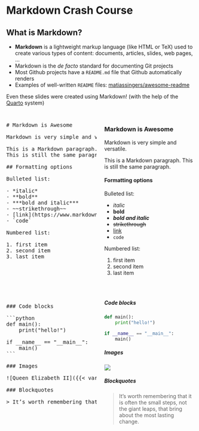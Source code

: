 # Markdown Crash Course

## What is Markdown?
- **Markdown** is a lightweight markup language (like HTML or TeX) used to create various types of content: documents, articles, slides, web pages, ...
- Markdown is the *de facto* standard for documenting Git projects
- Most Github projects have a `README.md` file that Github automatically renders
- Examples of well-written `README` files: [matiassingers/awesome-readme](https://github.com/matiassingers/awesome-readme)

::: {.myinfo}
Even these slides were created using Markdown! (with the help of the [Quarto](https://quarto.org/) system)
:::


## 

::: {.columns}

::: {.column width="50%"}

<pre class="markdown-source">
# Markdown is Awesome

Markdown is very simple and versatile.

This is a Markdown paragraph. 
This is still the same paragraph.

## Formatting options

Bulleted list:

- *italic*
- **bold**
- ***bold and italic***
- ~~strikethrough~~
- [link](https://www.markdownguide.org/)
- `code`

Numbered list:

1. first item
2. second item
3. last item
</pre>

:::

::: {.column width="50%" .markdown-preview}

### Markdown is Awesome {.unnumbered .unlisted}

Markdown is very simple and versatile.

This is a Markdown paragraph. 
This is still the same paragraph.

#### Formatting options

Bulleted list:

- *italic*
- **bold**
- ***bold and italic***
- ~~strikethrough~~
- [link](https://www.markdownguide.org/)
- `code`

Numbered list:

1. first item
2. second item
3. last item
:::

:::


## 

::: {.columns}

::: {.column width="50%"}

<pre class="markdown-source">

### Code blocks

```python
def main():
    print("hello!")

if __name__ == "__main__":
    main()
```

### Images

![Queen Elizabeth II]({{< var images.queen-elizabeth-ii >}}) 

### Blockquotes

> It’s worth remembering that it is often the small steps, not the giant leaps, that bring about the most lasting change.

</pre>

:::

::: {.column width="50%" .markdown-preview}
##### Code blocks

```python
def main():
    print("hello!")

if __name__ == "__main__":
    main()
```

##### Images

![]({{< var images.queen-elizabeth-ii >}}) 

##### Blockquotes

> It’s worth remembering that it is often the small steps, not the giant leaps, that bring about the most lasting change.

:::

:::